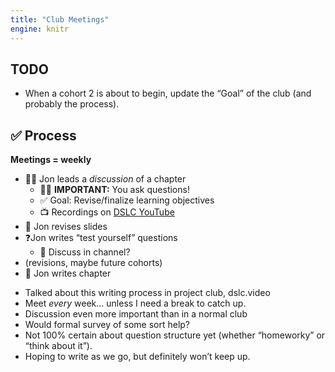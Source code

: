 ```yaml
---
title: "Club Meetings"
engine: knitr
---
```


## TODO

-   When a cohort 2 is about to begin, update the "Goal" of the club (and probably the process).

## ️✅ Process

**Meetings = weekly**

-   🧑‍🏫 Jon leads a *discussion* of a chapter
    -   🙋‍♀️ **IMPORTANT:** You ask questions!
    -   ️✅ Goal: Revise/finalize learning objectives
    -   📺 Recordings on [DSLC YouTube](https://dslc.video)
-   🔄️ Jon revises slides
-   ❓Jon writes "test yourself" questions
    -   🧵 Discuss in channel?
-   (revisions, maybe future cohorts)
-   📝 Jon writes chapter

::: notes
-   Talked about this writing process in project club, dslc.video
-   Meet *every* week... unless I need a break to catch up.
-   Discussion even more important than in a normal club
-   Would formal survey of some sort help?
-   Not 100% certain about question structure yet (whether "homeworky" or "think about it").
-   Hoping to write as we go, but definitely won't keep up.
:::
